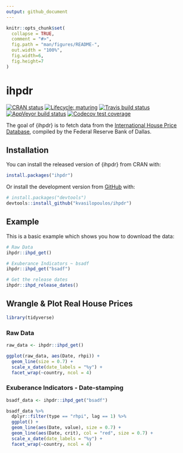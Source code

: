 ```yaml
---
output: github_document
---
```


<!-- README.md is generated from README.Rmd. Please edit that file -->

```r
knitr::opts_chunk$set(
  collapse = TRUE,
  comment = "#>",
  fig.path = "man/figures/README-",
  out.width = "100%",
  fig.width=6, 
  fig.height=7
)
```
# ihpdr

<!-- badges: start -->
[![CRAN status](https://www.r-pkg.org/badges/version/ihpdr)](https://CRAN.R-project.org/package=ihpdr)
[![Lifecycle: maturing](https://img.shields.io/badge/lifecycle-maturing-blue.svg)](https://www.tidyverse.org/lifecycle/#maturing)
[![Travis build status](https://travis-ci.org/kvasilopoulos/ihpdr.svg?branch=master)](https://travis-ci.org/kvasilopoulos/ihpdr)
[![AppVeyor build status](https://ci.appveyor.com/api/projects/status/github/kvasilopoulos/ihpdr?branch=master&svg=true)](https://ci.appveyor.com/project/kvasilopoulos/ihpdr)
[![Codecov test coverage](https://codecov.io/gh/kvasilopoulos/ihpdr/branch/master/graph/badge.svg)](https://codecov.io/gh/kvasilopoulos/ihpdr?branch=master)
<!-- badges: end -->

The goal of {ihpdr} is to fetch data from the [International House Price Database](https://www.dallasfed.org/institute/houseprice#tab1), compiled 
by the Federal Reserve Bank of Dallas.

## Installation

You can install the released version of {ihpdr} from CRAN with:

``` r
install.packages("ihpdr")
```
Or install the development version from [GitHub](https://github.com/kvasilopoulos/ihpdr) with:

``` r
# install.packages("devtools")
devtools::install_github("kvasilopoulos/ihpdr")
```
## Example

This is a basic example which shows you how to download the data:

```r

# Raw Data
ihpdr::ihpd_get()

# Exuberance Indicators ~ bsadf
ihpdr::ihpd_get("bsadf")

# Get the release dates
ihpdr::ihpd_release_dates()
```

## Wrangle & Plot Real House Prices

```r
library(tidyverse)
```

### Raw Data

```r
raw_data <- ihpdr::ihpd_get()

ggplot(raw_data, aes(Date, rhpi)) + 
  geom_line(size = 0.7) + 
  scale_x_date(date_labels = "%y") +
  facet_wrap(~country, ncol = 4) 
```

### Exuberance Indicators - Date-stamping

```r
bsadf_data <- ihpdr::ihpd_get("bsadf")

bsadf_data %>% 
  dplyr::filter(type == "rhpi", lag == 1) %>% 
  ggplot() + 
  geom_line(aes(Date, value), size = 0.7) +
  geom_line(aes(Date, crit), col = "red", size = 0.7) +
  scale_x_date(date_labels = "%y") +
  facet_wrap(~country, ncol = 4)
```
